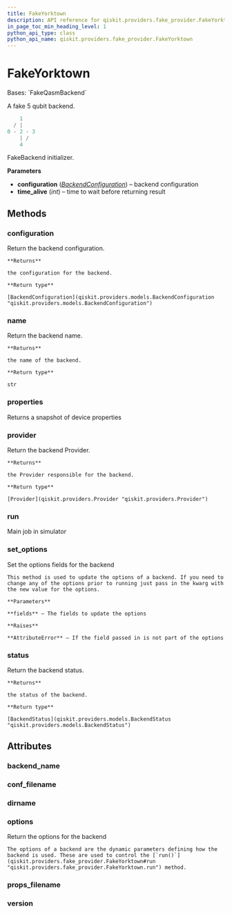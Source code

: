```yaml
---
title: FakeYorktown
description: API reference for qiskit.providers.fake_provider.FakeYorktown
in_page_toc_min_heading_level: 1
python_api_type: class
python_api_name: qiskit.providers.fake_provider.FakeYorktown
---
```


# FakeYorktown

<Class id="qiskit.providers.fake_provider.FakeYorktown" isDedicatedPage={true} github="https://github.com/qiskit/qiskit/tree/stable/0.24/qiskit/providers/fake_provider/backends/yorktown/fake_yorktown.py" signature="FakeYorktown">
  Bases: `FakeQasmBackend`

  A fake 5 qubit backend.

  ```python
      1
    / |
  0 - 2 - 3
      | /
      4
  ```

  FakeBackend initializer.

  **Parameters**

  *   **configuration** ([*BackendConfiguration*](qiskit.providers.models.BackendConfiguration "qiskit.providers.models.BackendConfiguration")) – backend configuration
  *   **time\_alive** (*int*) – time to wait before returning result

  ## Methods

  <span id="qiskit-providers-fake-provider-fakeyorktown-configuration" />

  ### configuration

  <Function id="qiskit.providers.fake_provider.FakeYorktown.configuration" name="configuration" signature="FakeYorktown.configuration()">
    Return the backend configuration.

    **Returns**

    the configuration for the backend.

    **Return type**

    [BackendConfiguration](qiskit.providers.models.BackendConfiguration "qiskit.providers.models.BackendConfiguration")
  </Function>

  <span id="qiskit-providers-fake-provider-fakeyorktown-name" />

  ### name

  <Function id="qiskit.providers.fake_provider.FakeYorktown.name" name="name" signature="FakeYorktown.name()">
    Return the backend name.

    **Returns**

    the name of the backend.

    **Return type**

    str
  </Function>

  <span id="qiskit-providers-fake-provider-fakeyorktown-properties" />

  ### properties

  <Function id="qiskit.providers.fake_provider.FakeYorktown.properties" name="properties" signature="FakeYorktown.properties()">
    Returns a snapshot of device properties
  </Function>

  <span id="qiskit-providers-fake-provider-fakeyorktown-provider" />

  ### provider

  <Function id="qiskit.providers.fake_provider.FakeYorktown.provider" name="provider" signature="FakeYorktown.provider()">
    Return the backend Provider.

    **Returns**

    the Provider responsible for the backend.

    **Return type**

    [Provider](qiskit.providers.Provider "qiskit.providers.Provider")
  </Function>

  <span id="qiskit-providers-fake-provider-fakeyorktown-run" />

  ### run

  <Function id="qiskit.providers.fake_provider.FakeYorktown.run" name="run" signature="FakeYorktown.run(run_input, **kwargs)">
    Main job in simulator
  </Function>

  <span id="qiskit-providers-fake-provider-fakeyorktown-set-options" />

  ### set\_options

  <Function id="qiskit.providers.fake_provider.FakeYorktown.set_options" name="set_options" signature="FakeYorktown.set_options(**fields)">
    Set the options fields for the backend

    This method is used to update the options of a backend. If you need to change any of the options prior to running just pass in the kwarg with the new value for the options.

    **Parameters**

    **fields** – The fields to update the options

    **Raises**

    **AttributeError** – If the field passed in is not part of the options
  </Function>

  <span id="qiskit-providers-fake-provider-fakeyorktown-status" />

  ### status

  <Function id="qiskit.providers.fake_provider.FakeYorktown.status" name="status" signature="FakeYorktown.status()">
    Return the backend status.

    **Returns**

    the status of the backend.

    **Return type**

    [BackendStatus](qiskit.providers.models.BackendStatus "qiskit.providers.models.BackendStatus")
  </Function>

  ## Attributes

  ### backend\_name

  <Attribute id="qiskit.providers.fake_provider.FakeYorktown.backend_name" name="backend_name" attributeValue="'fake_yorktown'" />

  ### conf\_filename

  <Attribute id="qiskit.providers.fake_provider.FakeYorktown.conf_filename" name="conf_filename" attributeValue="'conf_yorktown.json'" />

  ### dirname

  <Attribute id="qiskit.providers.fake_provider.FakeYorktown.dirname" name="dirname" attributeValue="'/home/computertreker/git/qiskit/qiskit/.tox/docs/lib/python3.8/site-packages/qiskit/providers/fake_provider/backends/yorktown'" />

  ### options

  <Attribute id="qiskit.providers.fake_provider.FakeYorktown.options" name="options">
    Return the options for the backend

    The options of a backend are the dynamic parameters defining how the backend is used. These are used to control the [`run()`](qiskit.providers.fake_provider.FakeYorktown#run "qiskit.providers.fake_provider.FakeYorktown.run") method.
  </Attribute>

  ### props\_filename

  <Attribute id="qiskit.providers.fake_provider.FakeYorktown.props_filename" name="props_filename" attributeValue="'props_yorktown.json'" />

  ### version

  <Attribute id="qiskit.providers.fake_provider.FakeYorktown.version" name="version" attributeValue="1" />
</Class>

